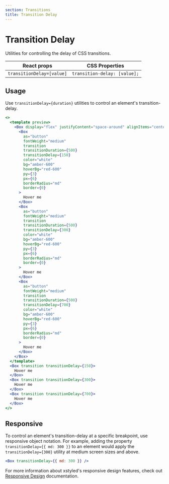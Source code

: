 ```yaml
---
section: Transitions
title: Transition Delay
---
```


# Transition Delay

Utilities for controlling the delay of CSS transitions.

| React props               | CSS Properties               |
| ------------------------- | ---------------------------- |
| `transitionDelay=[value]` | `transition-delay: [value];` |

## Usage

Use `transitionDelay={duration}` utilities to control an element's transition-delay.

```jsx preview
<>
  <template preview>
    <Box display="flex" justifyContent="space-around" alignItems="center">
      <Box
        as="button"
        fontWeight="medium"
        transition
        transitionDuration={500}
        transitionDelay={150}
        color="white"
        bg="amber-600"
        hoverBg="red-600"
        py={3}
        px={6}
        borderRadius="md"
        border={0}
      >
        Hover me
      </Box>
      <Box
        as="button"
        fontWeight="medium"
        transition
        transitionDuration={500}
        transitionDelay={300}
        color="white"
        bg="amber-600"
        hoverBg="red-600"
        py={3}
        px={6}
        borderRadius="md"
        border={0}
      >
        Hover me
      </Box>
      <Box
        as="button"
        fontWeight="medium"
        transition
        transitionDuration={500}
        transitionDelay={700}
        color="white"
        bg="amber-600"
        hoverBg="red-600"
        py={3}
        px={6}
        borderRadius="md"
        border={0}
      >
        Hover me
      </Box>
    </Box>
  </template>
  <Box transition transitionDelay={150}>
    Hover me
  </Box>
  <Box transition transitionDelay={300}>
    Hover me
  </Box>
  <Box transition transitionDelay={700}>
    Hover me
  </Box>
</>
```

## Responsive

To control an element's transition-delay at a specific breakpoint, use responsive object notation. For example, adding the property `transitionDelay={{ md: 300 }}` to an element would apply the `transitionDelay={300}` utility at medium screen sizes and above.

```jsx
<Box transitionDelay={{ md: 300 }} />
```

For more information about xstyled's responsive design features, check out [Responsive Design](@TODO-link) documentation.
